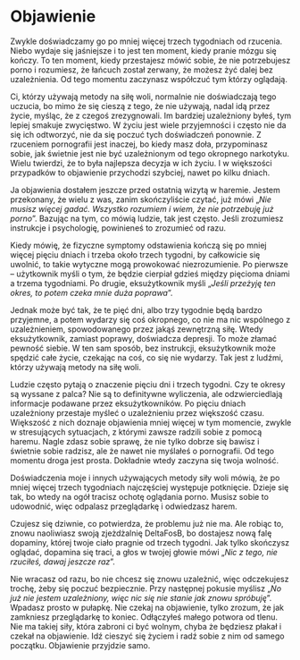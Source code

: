 # Objawienie

Zwykle doświadczamy go po mniej więcej trzech tygodniach od rzucenia. Niebo wydaje się jaśniejsze i to jest ten moment, kiedy pranie mózgu się kończy. To ten moment, kiedy przestajesz mówić sobie, że nie potrzebujesz porno i rozumiesz, że łańcuch został zerwany, że możesz żyć dalej bez uzależnienia. Od tego momentu zaczynasz współczuć tym którzy oglądają.

Ci, którzy używają metody na siłę woli, normalnie nie doświadczają tego uczucia, bo mimo że się cieszą z tego, że nie używają, nadal idą przez życie, myśląc, że z czegoś zrezygnowali. Im bardziej uzależniony byłeś, tym lepiej smakuje zwycięstwo. W życiu jest wiele przyjemności i często nie da się ich odtworzyć, nie da się poczuć tych doświadczeń ponownie. Z rzuceniem pornografii jest inaczej, bo kiedy masz doła, przypominasz sobie, jak świetnie jest nie być uzależnionym od tego okropnego narkotyku. Wielu twierdzi, że to była najlepsza decyzja w ich życiu. I w większości przypadków to objawienie przychodzi szybciej, nawet po kilku dniach.

Ja objawienia dostałem jeszcze przed ostatnią wizytą w haremie. Jestem przekonany, że wielu z was, zanim skończyliście czytać, już mówi „*Nie musisz więcej gadać. Wszystko rozumiem i wiem, że nie potrzebuję już porno*”. Bazując na tym, co mówią ludzie, tak jest często. Jeśli zrozumiesz instrukcje i psychologię, powinieneś to zrozumieć od razu.

Kiedy mówię, że fizyczne symptomy odstawienia kończą się po mniej więcej pięciu dniach i trzeba około trzech tygodni, by całkowicie się uwolnić, to takie wytyczne mogą prowokować niezrozumienie. Po pierwsze – użytkownik myśli o tym, że będzie cierpiał gdzieś między pięcioma dniami a trzema tygodniami. Po drugie, eksużytkownik myśli „*Jeśli przeżyję ten okres, to potem czeka mnie duża poprawa*”.

Jednak może być tak, że te pięć dni, albo trzy tygodnie będą bardzo przyjemne, a potem wydarzy się coś okropnego, co nie ma nic wspólnego z uzależnieniem, spowodowanego przez jakąś zewnętrzną siłę. Wtedy eksużytkownik, zamiast poprawy, doświadcza depresji. To może złamać pewność siebie. W ten sam sposób, bez instrukcji, eksużytkownik może spędzić całe życie, czekając na coś, co się nie wydarzy. Tak jest z ludźmi, którzy używają metody na siłę woli.

Ludzie często pytają o znaczenie pięciu dni i trzech tygodni. Czy te okresy są wyssane z palca? Nie są to definitywne wyliczenia, ale odzwierciedlają informacje podawane przez eksużytkowników. Po pięciu dniach uzależniony przestaje myśleć o uzależnieniu przez większość czasu. Większość z nich doznaje objawienia mniej więcej w tym momencie, zwykle w stresujących sytuacjach, z którymi zawsze radzili sobie z pomocą haremu. Nagle zdasz sobie sprawę, że nie tylko dobrze się bawisz i świetnie sobie radzisz, ale że nawet nie myślałeś o pornografii. Od tego momentu droga jest prosta. Dokładnie wtedy zaczyna się twoja wolność.

Doświadczenia moje i innych używających metody siły woli mówią, że po mniej więcej trzech tygodniach najczęściej występuje potknięcie. Dzieje się tak, bo wtedy na ogół tracisz ochotę oglądania porno. Musisz sobie to udowodnić, więc odpalasz przeglądarkę i odwiedzasz harem.

Czujesz się dziwnie, co potwierdza, że problemu już nie ma. Ale robiąc to, znowu naoliwiasz swoją zjeżdżalnię DeltaFosB, bo dostajesz nową falę dopaminy, której twoje ciało pragnie od trzech tygodni. Jak tylko skończysz oglądać, dopamina się traci, a głos w twojej głowie mówi „*Nic z tego, nie rzuciłeś, dawaj jeszcze raz*”.

Nie wracasz od razu, bo nie chcesz się znowu uzależnić, więc odczekujesz trochę, żeby się poczuć bezpiecznie. Przy następnej pokusie myślisz „*No już nie jestem uzależniony, więc nic się nie stanie jak znowu spróbuję*”. Wpadasz prosto w pułapkę. Nie czekaj na objawienie, tylko zrozum, że jak zamkniesz przeglądarkę to koniec. Odłączyłeś małego potwora od tlenu. Nie ma takiej siły, która zabroni ci być wolnym, chyba że będziesz płakał i czekał na objawienie. Idź cieszyć się życiem i radź sobie z nim od samego początku. Objawienie przyjdzie samo.